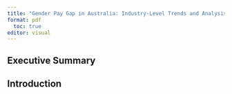 ```yaml
---
title: "Gender Pay Gap in Australia: Industry-Level Trends and Analysis"
format: pdf
  toc: true
editor: visual
---
```

<!-- START: Executive Summary -->
## Executive Summary




<!-- END: Executive Summary -->
<!-- START: Introduction -->
## Introduction



<!-- END: Introduction -->